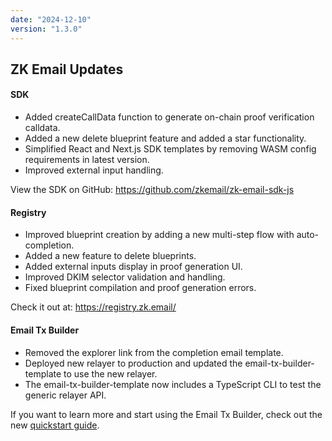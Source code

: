 ```yaml
---
date: "2024-12-10"
version: "1.3.0"
---
```


## ZK Email Updates

#### SDK
- Added createCallData function to generate on-chain proof verification calldata.
- Added a new delete blueprint feature and added a star functionality.
- Simplified React and Next.js SDK templates by removing WASM config requirements in latest version.
- Improved external input handling.

View the SDK on GitHub: https://github.com/zkemail/zk-email-sdk-js

#### Registry
- Improved blueprint creation by adding a new multi-step flow with auto-completion.
- Added a new feature to delete blueprints.
- Added external inputs display in proof generation UI.
- Improved DKIM selector validation and handling.
- Fixed blueprint compilation and proof generation errors.

Check it out at: https://registry.zk.email/

#### Email Tx Builder
- Removed the explorer link from the completion email template.
- Deployed new relayer to production and updated the email-tx-builder-template to use the new relayer.
- The email-tx-builder-template now includes a TypeScript CLI to test the generic relayer API.

If you want to learn more and start using the Email Tx Builder, check out the new [quickstart guide](https://docs.zk.email/email-tx-builder/quickstart).
